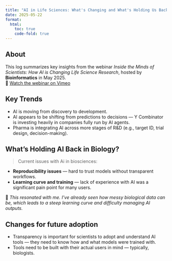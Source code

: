 ```yaml
---
title: "AI in Life Sciences: What's Changing and What's Holding Us Back"
date: 2025-05-22
format:
  html:
    toc: true
    code-fold: true
---
```


##  About

This log summarizes key insights from the webinar *Inside the Minds of Scientists: How AI is Changing Life Science Research*, hosted by **Bioinformatics** in May 2025.  
🎥 [Watch the webinar on Vimeo](https://vimeo.com/1086878814)  



##  Key Trends

- AI is moving from discovery to development.
- AI appears to be shifting from predictions to decisions — Y Combinator is investing heavily in companies fully run by AI agents.
- Pharma is integrating AI across more stages of R&D (e.g., target ID, trial design, decision-making).

##  What's Holding AI Back in Biology?

> Current issues with Ai in biosciences:

- **Reproducibility issues** — hard to trust models without transparent workflows.
- **Learning curve and training** — lack of experience with AI was a significant pain point for many users.


💬 *This resonated with me. I’ve already seen how messy biological data can be, which leads to a steep learning curve and difficulty managing AI outputs.*

##  Changes for future adoption

- Transparency is important for scientists to adopt and understand AI tools — they need to know how and what models were trained with.
- Tools need to be built with their actual users in mind — typically, biologists.
